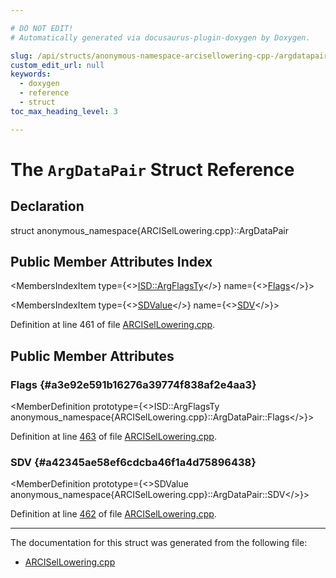 ```yaml
---

# DO NOT EDIT!
# Automatically generated via docusaurus-plugin-doxygen by Doxygen.

slug: /api/structs/anonymous-namespace-arcisellowering-cpp-/argdatapair
custom_edit_url: null
keywords:
  - doxygen
  - reference
  - struct
toc_max_heading_level: 3

---
```





# The `ArgDataPair` Struct Reference

<DoxygenPage pluginConfig={pluginConfig}>



## Declaration

<CodeBlock>struct anonymous_namespace{ARCISelLowering.cpp}::ArgDataPair</CodeBlock>

## Public Member Attributes Index

<MembersIndex>

<MembersIndexItem
  type={<><a href="/docs/api/structs/llvm/isd/argflagsty">ISD::ArgFlagsTy</a></>}
  name={<><a href="#a3e92e591b16276a39774f838af2e4aa3">Flags</a></>}>
</MembersIndexItem>

<MembersIndexItem
  type={<><a href="/docs/api/classes/llvm/sdvalue">SDValue</a></>}
  name={<><a href="#a42345ae58ef6cdcba46f1a4d75896438">SDV</a></>}>
</MembersIndexItem>

</MembersIndex>


Definition at line 461 of file <a href="/docs/api/files/lib/lib/target/lib/target/arc/arcisellowering-cpp">ARCISelLowering.cpp</a>.

<SectionDefinition>

## Public Member Attributes

### Flags {#a3e92e591b16276a39774f838af2e4aa3}

<MemberDefinition
  prototype={<>ISD::ArgFlagsTy anonymous&#95;namespace&#123;ARCISelLowering.cpp&#125;::ArgDataPair::Flags</>}>

Definition at line <a href="/docs/api/files/lib/lib/target/lib/target/arc/arcisellowering-cpp/#l00463">463</a> of file <a href="/docs/api/files/lib/lib/target/lib/target/arc/arcisellowering-cpp">ARCISelLowering.cpp</a>.
</MemberDefinition>

### SDV {#a42345ae58ef6cdcba46f1a4d75896438}

<MemberDefinition
  prototype={<>SDValue anonymous&#95;namespace&#123;ARCISelLowering.cpp&#125;::ArgDataPair::SDV</>}>

Definition at line <a href="/docs/api/files/lib/lib/target/lib/target/arc/arcisellowering-cpp/#l00462">462</a> of file <a href="/docs/api/files/lib/lib/target/lib/target/arc/arcisellowering-cpp">ARCISelLowering.cpp</a>.
</MemberDefinition>

</SectionDefinition>

<hr/>

The documentation for this struct was generated from the following file:

<ul>
<li><a href="/docs/api/files/lib/lib/target/lib/target/arc/arcisellowering-cpp">ARCISelLowering.cpp</a></li>
</ul>

</DoxygenPage>
